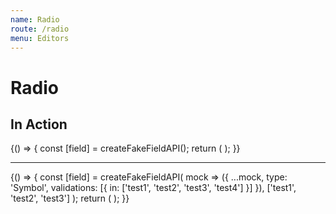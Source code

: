 ```yaml
---
name: Radio
route: /radio
menu: Editors
---
```


# Radio


## In Action

<Playground>
  {() => {
    const [field] = createFakeFieldAPI();
    return (
      <RadioEditor field={field} locales={createFakeLocalesAPI()} isInitiallyDisabled={false} />
    );
  }}
</Playground>

---

<Playground>
  {() => {
    const [field] = createFakeFieldAPI(
      mock => ({
        ...mock,
        type: 'Symbol',
        validations: [{ in: ['test1', 'test2', 'test3', 'test4'] }]
      }),
      ['test1', 'test2', 'test3']
    );
    return (
      <RadioEditor field={field} locales={createFakeLocalesAPI()} isInitiallyDisabled={false} />
    );
  }}
</Playground>
